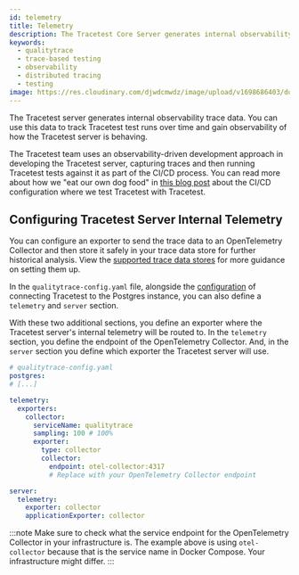 ```yaml
---
id: telemetry
title: Telemetry
description: The Tracetest Core Server generates internal observability trace data. You can use this data to track test runs over time and gain observability of how the Tracetest Core Server is behaving.
keywords:
  - qualitytrace
  - trace-based testing
  - observability
  - distributed tracing
  - testing
image: https://res.cloudinary.com/djwdcmwdz/image/upload/v1698686403/docs/Blog_Thumbnail_14_rsvkmo.jpg
---
```


The Tracetest server generates internal observability trace data. You can use this data to track Tracetest test runs over time and gain observability of how the Tracetest server is behaving.

The Tracetest team uses an observability-driven development approach in developing the Tracetest server, capturing traces and then running Tracetest tests against it as part of the CI/CD process. You can read more about how we "eat our own dog food" in [this blog post](https://qualitytrace.io/blog/integrating-qualitytrace-with-github-actions-in-a-ci-pipeline) about the CI/CD configuration where we test Tracetest with Tracetest.

## Configuring Tracetest Server Internal Telemetry

You can configure an exporter to send the trace data to an OpenTelemetry Collector and then store it safely in your trace data store for further historical analysis. View the [supported trace data stores](/core/configuration/overview#supported-trace-data-stores) for more guidance on setting them up.

In the `qualitytrace-config.yaml` file, alongside the [configuration](/core/configuration/server) of connecting Tracetest to the Postgres instance, you can also define a `telemetry` and `server` section.

With these two additional sections, you define an exporter where the Tracetest server's internal telemetry will be routed to. In the `telemetry` section, you define the endpoint of the OpenTelemetry Collector. And, in the `server` section you define which exporter the Tracetest server will use.

```yaml
# qualitytrace-config.yaml
postgres:
# [...]

telemetry:
  exporters:
    collector:
      serviceName: qualitytrace
      sampling: 100 # 100%
      exporter:
        type: collector
        collector:
          endpoint: otel-collector:4317
          # Replace with your OpenTelemetry Collector endpoint

server:
  telemetry:
    exporter: collector
    applicationExporter: collector
```

:::note
Make sure to check what the service endpoint for the OpenTelemetry Collector in your infrastructure is. The example above is using `otel-collector` because that is the service name in Docker Compose. Your infrastructure might differ.
:::
